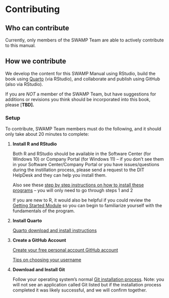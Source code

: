 # Contributing

## Who can contribute

Currently, only members of the SWAMP Team are able to actively contribute to this manual.

## How we contribute

We develop the content for this SWAMP Manual using RStudio, build the book using [Quarto](https://quarto.org/) (via RStudio), and collaborate and publish using GitHub (also via RStudio).

If you are *NOT* a member of the SWAMP Team, but have suggestions for additions or revisions you think should be incorporated into this book, please \[**TBD\].**

### Setup

To contribute, SWAMP Team members must do the following, and it should only take about 20 minutes to complete:

1.  **Install R and RStudio**

    Both R and RStudio should be available in the Software Center (for Windows 10) or Company Portal (for Windows 11) -- if you don't see them in your Software Center/Company Portal or you have issues/questions during the instillation process, please send a request to the DIT HelpDesk and they can help you install them.

    Also see these [step by step instructions on how to install these programs](https://www.r4wrds.com/intro/m_install_r) -- you will only need to go through steps 1 and 2

    If you are new to R, it would also be helpful if you could review the [Getting Started Module](https://www.r4wrds.com/intro/m_getting_started.html) so you can begin to familiarize yourself with the fundamentals of the program.

2.  **Install Quarto**

    [Quarto download and install instructions](https://quarto.org/docs/getting-started/installation.html)

3.  **Create a GitHub Account**

    [Create your free personal account GitHub account](https://docs.github.com/en/get-started/signing-up-for-github/signing-up-for-a-new-github-account)

    [Tips on choosing your username](https://happygitwithr.com/github-acct.html#username-advice)

4.  **Download and Install Git**

    Follow your operating system's normal [Git installation process](https://git-scm.com/downloads). Note: you will not see an application called Git listed but if the installation process completed it was likely successful, and we will confirm together.
